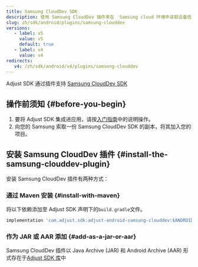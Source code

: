 ```yaml
---
title: Samsung CloudDev SDK
description: 使用 Samsung CloudDev 插件来在  Samsung cloud 环境中读取设备信息。
slug: zh/sdk/android/plugins/samsung-clouddev
versions:
   - label: v5
     value: v5
     default: true
   - label: v4
     value: v4
redirects:
   v4: /zh/sdk/android/v4/plugins/samsung-clouddev
---
```


Adjust SDK 通过插件支持 [Samsung CloudDev SDK](https://developer.samsung.com/instant-plays/samsung-clouddev-sdk/get-started.html)

## 操作前须知 \{\#before\-you\-begin\}

1. 要将 Adjust SDK 集成进应用，请按[入门指南](/zh/sdk/android)中的说明操作。
2. 向您的 Samsung 索取一份 Samsung CloudDev SDK 的副本，将其加入您的项目。

## 安装 Samsung CloudDev 插件 \{\#install\-the\-samsung\-clouddev\-plugin\}

安装 Samsung CloudDev 插件有两种方式：

### 通过 Maven 安装 {#install-with-maven}

将以下依赖添加至 Adjust SDK 声明下的`build.gradle`文件。

<CodeBlock title="build.gradle">

```groovy
implementation 'com.adjust.sdk:adjust-android-samsung-clouddev:$ANDROID_V5_VERSION'
```

</CodeBlock>

### 作为 JAR 或 AAR 添加 {#add-as-a-jar-or-aar}

Samsung CloudDev 插件以 Java Archive \(JAR\) 和 Android Archive \(AAR\) 形式存在于[Adjust SDK 库](https://github.com/adjust/android_sdk/releases/latest)中
